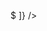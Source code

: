 
<Meta
  title="ZUI/Base/InputShape"
  component={InputShape}
/>

<Props
  of={InputShape}
/>

<Preview>
  <Story name="InputShape">
    <InputShape />
  </Story>
</Preview>

<Preview>
  <InputShape
    suffix={[
      <span>$</span>
    ]}
  />
</Preview>